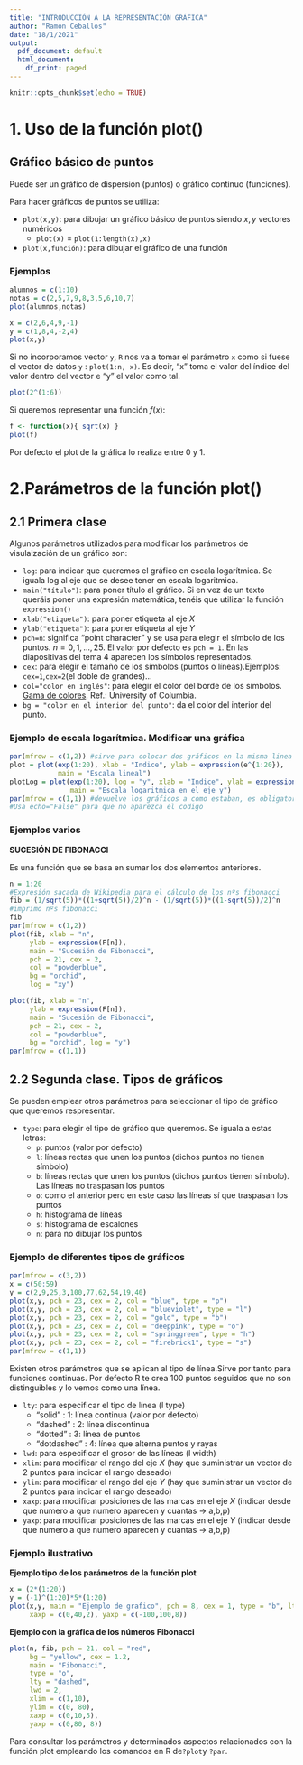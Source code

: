 ```yaml
---
title: "INTRODUCCIÓN A LA REPRESENTACIÓN GRÁFICA"
author: "Ramon Ceballos"
date: "18/1/2021"
output:
  pdf_document: default
  html_document:
    df_print: paged
---
```


```r
knitr::opts_chunk$set(echo = TRUE)
```

# 1. Uso de la función plot()

## Gráfico básico de puntos 

Puede ser un gráfico de dispersión (puntos) o gráfico continuo (funciones).

Para hacer gráficos de puntos se utiliza:

- `plot(x,y)`: para dibujar un gráfico básico de puntos siendo $x,y$ vectores numéricos
    - `plot(x)` = `plot(1:length(x),x)`
    
- `plot(x,función)`: para dibujar el gráfico de una función 

### Ejemplos
```r
alumnos = c(1:10)
notas = c(2,5,7,9,8,3,5,6,10,7)
plot(alumnos,notas)
```

```r
x = c(2,6,4,9,-1)
y = c(1,8,4,-2,4)
plot(x,y)
```

Si no incorporamos vector `y`, `R` nos va a tomar el parámetro `x` como si fuese el vector de datos `y` : `plot(1:n, x)`. Es decir, "x" toma el valor del índice del valor dentro del vector e "y" el valor como tal.

```r
plot(2^(1:6))
```

Si queremos representar una función $f(x)$:

```r
f <- function(x){ sqrt(x) }
plot(f)
```

Por defecto el plot de la gráfica lo realiza entre 0 y 1.

# 2.Parámetros de la función plot()

## 2.1 Primera clase

Algunos parámetros utilizados para modificar los parámetros de visulaización de un gráfico son:

- `log`: para indicar que queremos el gráfico en escala logarítmica. Se iguala log al eje que se desee tener en escala logaritmica.
- `main("título")`: para poner título al gráfico. Si en vez de un texto queráis poner una expresión matemática, tenéis que utilizar la función `expression()` 
- `xlab("etiqueta")`: para poner etiqueta al eje $X$
- `ylab("etiqueta")`: para poner etiqueta al eje $Y$
- `pch=n`: significa "point character" y se usa para elegir el símbolo de los puntos. $n=0,1,...,25$. El valor por defecto es `pch = 1`. En las diapositivas del tema 4 aparecen los símbolos representados.
- `cex`: para elegir el tamaño de los símbolos (puntos o líneas).Ejemplos: `cex=1`,`cex=2`(el doble de grandes)...
- `col="color en inglés"`: para elegir el color del borde de los símbolos. [Gama de colores](http://www.stat.columbia.edu/~tzheng/files/Rcolor.pdf). Ref.: University of Columbia.
- `bg = "color en el interior del punto"`: da el color del interior del punto.

### Ejemplo de escala logarítmica. Modificar una gráfica

```r
par(mfrow = c(1,2)) #sirve para colocar dos gráficos en la misma linea
plot = plot(exp(1:20), xlab = "Indice", ylab = expression(e^{1:20}), 
            main = "Escala lineal")
plotLog = plot(exp(1:20), log = "y", xlab = "Indice", ylab = expression(e^{1:20}), 
               main = "Escala logaritmica en el eje y")
par(mfrow = c(1,1)) #devuelve los gráficos a como estaban, es obligatorio
#Usa echo="False" para que no aparezca el codigo
```

### Ejemplos varios

**SUCESIÓN DE FIBONACCI**

Es una función que se basa en sumar los dos elementos anteriores.

```r
n = 1:20
#Expresión sacada de Wikipedia para el cálculo de los nºs fibonacci
fib = (1/sqrt(5))*((1+sqrt(5))/2)^n - (1/sqrt(5))*((1-sqrt(5))/2)^n
#imprimo nºs fibonacci
fib
par(mfrow = c(1,2))
plot(fib, xlab = "n", 
     ylab = expression(F[n]),
     main = "Sucesión de Fibonacci",
     pch = 21, cex = 2,
     col = "powderblue", 
     bg = "orchid", 
     log = "xy")

plot(fib, xlab = "n", 
     ylab = expression(F[n]),
     main = "Sucesión de Fibonacci", 
     pch = 21, cex = 2,
     col = "powderblue", 
     bg = "orchid", log = "y")
par(mfrow = c(1,1))
```

## 2.2 Segunda clase. Tipos de gráficos

Se pueden emplear otros parámetros para seleccionar el tipo de gráfico que queremos respresentar.

- `type`: para elegir el tipo de gráfico que queremos. Se iguala a estas letras:
    - `p`: puntos (valor por defecto)
    - `l`: líneas rectas que unen los puntos (dichos puntos no tienen símbolo)
    - `b`: líneas rectas que unen los puntos (dichos puntos tienen símbolo). Las líneas no traspasan los puntos
    - `o`: como el anterior pero en este caso las líneas sí que traspasan los puntos
    - `h`: histograma de líneas
    - `s`: histograma de escalones
    - `n`: para no dibujar los puntos

### Ejemplo de diferentes tipos de gráficos

```r
par(mfrow = c(3,2))
x = c(50:59)
y = c(2,9,25,3,100,77,62,54,19,40)
plot(x,y, pch = 23, cex = 2, col = "blue", type = "p")
plot(x,y, pch = 23, cex = 2, col = "blueviolet", type = "l")
plot(x,y, pch = 23, cex = 2, col = "gold", type = "b")
plot(x,y, pch = 23, cex = 2, col = "deeppink", type = "o")
plot(x,y, pch = 23, cex = 2, col = "springgreen", type = "h")
plot(x,y, pch = 23, cex = 2, col = "firebrick1", type = "s")
par(mfrow = c(1,1))
```


Existen otros parámetros que se aplican al tipo de línea.Sirve por tanto para funciones continuas. Por defecto R te crea 100 puntos seguidos que no son distinguibles y lo vemos como una línea.

- `lty`: para especificar el tipo de línea (l type)
    - "solid" : $1$: línea continua (valor por defecto)
    - "dashed" : $2$: línea discontinua
    - "dotted" : $3$: línea de puntos
    - "dotdashed" : $4$: línea que alterna puntos y rayas
    
- `lwd`: para especificar el grosor de las líneas (l width)
- `xlim`: para modificar el rango del eje $X$ (hay que suministrar un vector de 2 puntos para indicar el rango deseado)
- `ylim`: para modificar el rango del eje $Y$ (hay que suministrar un vector de 2 puntos para indicar el rango deseado)
- `xaxp`: para modificar posiciones de las marcas en el eje $X$ (indicar desde que numero a que numero aparecen y cuantas -> a,b,p)
- `yaxp`: para modificar posiciones de las marcas en el eje $Y$ (indicar desde que numero a que numero aparecen y cuantas -> a,b,p)

### Ejemplo ilustrativo

**Ejemplo tipo de los parámetros de la función plot**

```r
x = (2*(1:20))
y = (-1)^(1:20)*5*(1:20)
plot(x,y, main = "Ejemplo de grafico", pch = 8, cex = 1, type = "b", lty = 4, lwd = 4, 
     xaxp = c(0,40,2), yaxp = c(-100,100,8))
```

**Ejemplo con la gráfica de los números Fibonacci**

```r
plot(n, fib, pch = 21, col = "red", 
     bg = "yellow", cex = 1.2, 
     main = "Fibonacci",
     type = "o", 
     lty = "dashed", 
     lwd = 2, 
     xlim = c(1,10), 
     ylim = c(0, 80),
     xaxp = c(0,10,5), 
     yaxp = c(0,80, 8))
```

Para consultar los parámetros y determinados aspectos relacionados con la función plot empleando los comandos en R de`?plot`y `?par`.